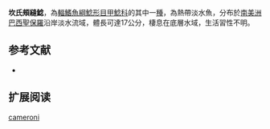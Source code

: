 {{Speciesbox
| name = 坎氏頰縫鯰
| image = 
| image_width = 250px
| image_caption = 
| status = NE
| status_system = IUCN3.1
| genus = Pareiorhaphis
| species = cameroni
| authority = [[Steindachner|Steindachner]], 1907
| synonyms = *''Psilichthys cameroni'',Steindachner, 1907
*''Hemipsilichthys calmoni'',Steindachner, 1907
}}

'''坎氏頰縫鯰'''，為[[輻鰭魚綱|輻鰭魚綱]][[鯰形目|鯰形目]][[甲鯰科|甲鯰科]]的其中一[[種|種]]，為熱帶淡水魚，分布於[[南美洲|南美洲]][[巴西|巴西]][[聖保羅|聖保羅]]沿岸淡水流域，體長可達17公分，棲息在底層水域，生活習性不明。
==参考文献==
*{{FishBase_species|genus=Pareiorhaphis|species=cameroni|year=2015|month=2}}

== 扩展阅读 ==
{{refbegin}}
{{wikispecies-inline|Pareiorhaphis cameroni|坎氏頰縫鯰}}
{{refend}}
{{Taxonbar|from=Q5530410}}

[[Category:頰縫鯰屬|cameroni]]